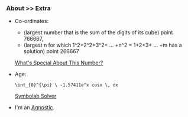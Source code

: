 
<Head title="Extra &bull; About" />

### About &gt;&gt; Extra

- Co-ordinates:
  - (largest number that is the sum of the digits of its cube) point 766667, 
  - (largest n for which 1^2+2^2+3^2+ ... +n^2 = 1+2+3+ ... +m has a solution) point 266667

  [What's Special About This Number?](http://oeis.org/wiki/Annotated_version_of_%22What%27s_Special_About_This_Number%3F%22_(Part_0))

- Age:

  `\int_{0}^{\pi} \ -1.57411e^x cosx \, dx`

  [Symbolab Solver](https://www.symbolab.com/solver/calculus-calculator/%5Cint_%7B0%7D%5E%7B%5Cpi%7D%20%5Cleft(-1.57411%5Cright)e%5E%7Bx%20%7Dcosx%20dx)

- I'm an [Agnostic](https://en.wikipedia.org/wiki/Agnosticism).

<LastUpdatedPages date="December 17, 2019"/>